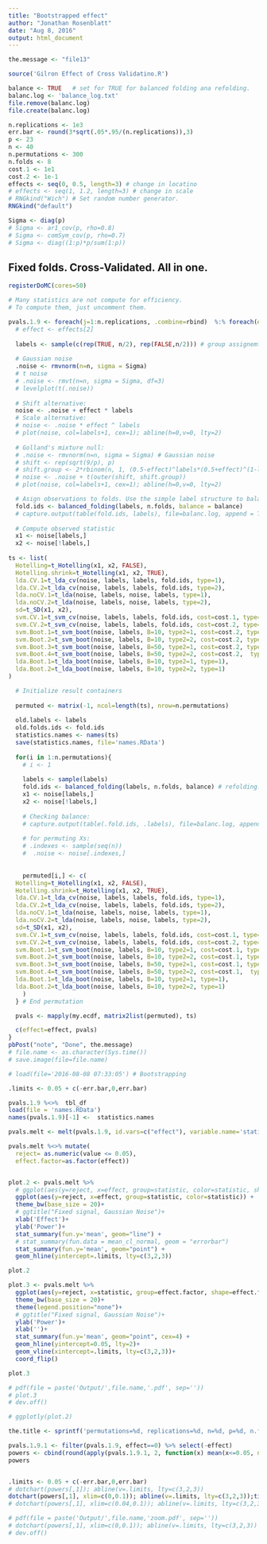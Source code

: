 ```yaml
---
title: "Bootstrapped effect"
author: "Jonathan Rosenblatt"
date: "Aug 8, 2016"
output: html_document
---
```



```r
the.message <- "file13"

source('Gilron Effect of Cross Validatino.R')

balance <- TRUE   # set for TRUE for balanced folding ana refolding.
balanc.log <- 'balance_log.txt'
file.remove(balanc.log)
file.create(balanc.log)

n.replications <- 1e3 
err.bar <- round(3*sqrt(.05*.95/(n.replications)),3)
p <- 23
n <- 40
n.permutations <- 300
n.folds <- 8
cost.1 <- 1e1
cost.2 <- 1e-1
effects <- seq(0, 0.5, length=3) # change in locatino
# effects <- seq(1, 1.2, length=3) # change in scale
# RNGkind("Wich") # Set random number generator. 
RNGkind("default")

Sigma <- diag(p)
# Sigma <- ar1_cov(p, rho=0.8)
# Sigma <- comSym_cov(p, rho=0.7) 
# Sigma <- diag((1:p)*p/sum(1:p))
```


## Fixed folds. Cross-Validated. All in one.
```r
registerDoMC(cores=50)

# Many statistics are not compute for efficiency. 
# To compute them, just uncomment them.

pvals.1.9 <- foreach(j=1:n.replications, .combine=rbind)  %:% foreach(effect=effects, .combine=rbind)  %dopar% {
  # effect <- effects[2]
  
  labels <- sample(c(rep(TRUE, n/2), rep(FALSE,n/2))) # group assignemt labels
  
  # Gaussian noise
  .noise <- rmvnorm(n=n, sigma = Sigma)
  # t noise
  # .noise <- rmvt(n=n, sigma = Sigma, df=3) 
  # levelplot(t(.noise))
  
  # Shift alternative:
  noise <- .noise + effect * labels
  # Scale alternative:
  # noise <- .noise * effect ^ labels 
  # plot(noise, col=labels+1, cex=1); abline(h=0,v=0, lty=2)
  
  # Golland's mixture null:
  # .noise <- rmvnorm(n=n, sigma = Sigma) # Gaussian noise
  # shift <- rep(sqrt(9/p), p)
  # shift.group <- 2*rbinom(n, 1, (0.5-effect)^labels*(0.5+effect)^(1-labels))-1
  # noise <- .noise + t(outer(shift, shift.group))
  # plot(noise, col=labels+1, cex=1); abline(h=0,v=0, lty=2)

  # Asign observations to folds. Use the simple label structure to balance folds.
  fold.ids <- balanced_folding(labels, n.folds, balance = balance)
  # capture.output(table(fold.ids, labels), file=balanc.log, append = TRUE)
  
  # Compute observed statistic
  x1 <- noise[labels,]
  x2 <- noise[!labels,]
  
ts <- list(
  Hotelling=t_Hotelling(x1, x2, FALSE),
  Hotelling.shrink=t_Hotelling(x1, x2, TRUE),
  lda.CV.1=t_lda_cv(noise, labels, labels, fold.ids, type=1),
  lda.CV.2=t_lda_cv(noise, labels, labels, fold.ids, type=2),
  lda.noCV.1=t_lda(noise, labels, noise, labels, type=1),
  lda.noCV.2=t_lda(noise, labels, noise, labels, type=2),
  sd=t_SD(x1, x2),
  svm.CV.1=t_svm_cv(noise, labels, labels, fold.ids, cost=cost.1, type=1),
  svm.CV.2=t_svm_cv(noise, labels, labels, fold.ids, cost=cost.2, type=1),
  svm.Boot.1=t_svm_boot(noise, labels, B=10, type2=1, cost=cost.2, type=1),
  svm.Boot.2=t_svm_boot(noise, labels, B=10, type2=2, cost=cost.2, type=1),
  svm.Boot.3=t_svm_boot(noise, labels, B=50, type2=1, cost=cost.2, type=1),
  svm.Boot.4=t_svm_boot(noise, labels, B=50, type2=2, cost=cost.2,  type=1),
  lda.Boot.1=t_lda_boot(noise, labels, B=10, type2=1, type=1),
  lda.Boot.2=t_lda_boot(noise, labels, B=10, type2=2, type=1)
)

  # Initialize result containers
  
  permuted <- matrix(-1, ncol=length(ts), nrow=n.permutations)
  
  old.labels <- labels
  old.folds.ids <- fold.ids
  statistics.names <- names(ts)
  save(statistics.names, file='names.RData')
  
  for(i in 1:n.permutations){
    # i <- 1
    
    labels <- sample(labels) 
    fold.ids <- balanced_folding(labels, n.folds, balance) # refolding.
    x1 <- noise[labels,]
    x2 <- noise[!labels,]
    
    # Checking balance:
    # capture.output(table(.fold.ids, .labels), file=balanc.log, append = TRUE)
    
    # for permuting Xs:
    # .indexes <- sample(seq(n))
    #  .noise <- noise[.indexes,] 
    
    
    permuted[i,] <- c(
  Hotelling=t_Hotelling(x1, x2, FALSE),
  Hotelling.shrink=t_Hotelling(x1, x2, TRUE),
  lda.CV.1=t_lda_cv(noise, labels, labels, fold.ids, type=1),
  lda.CV.2=t_lda_cv(noise, labels, labels, fold.ids, type=2),
  lda.noCV.1=t_lda(noise, labels, noise, labels, type=1),
  lda.noCV.2=t_lda(noise, labels, noise, labels, type=2),
  sd=t_SD(x1, x2),
  svm.CV.1=t_svm_cv(noise, labels, labels, fold.ids, cost=cost.1, type=1),
  svm.CV.2=t_svm_cv(noise, labels, labels, fold.ids, cost=cost.2, type=1),
  svm.Boot.1=t_svm_boot(noise, labels, B=10, type2=1, cost=cost.1, type=1),
  svm.Boot.2=t_svm_boot(noise, labels, B=10, type2=2, cost=cost.1, type=1),
  svm.Boot.3=t_svm_boot(noise, labels, B=50, type2=1, cost=cost.1, type=1),
  svm.Boot.4=t_svm_boot(noise, labels, B=50, type2=2, cost=cost.1,  type=1),
  lda.Boot.1=t_lda_boot(noise, labels, B=10, type2=1, type=1),
  lda.Boot.2=t_lda_boot(noise, labels, B=10, type2=2, type=1)
    )
  } # End permutation

  pvals <- mapply(my.ecdf, matrix2list(permuted), ts)

  c(effect=effect, pvals) 
}
pbPost("note", "Done", the.message)
# file.name <- as.character(Sys.time())
# save.image(file=file.name)
```


```r
# load(file='2016-08-08 07:33:05') # Bootstrapping

.limits <- 0.05 + c(-err.bar,0,err.bar)

pvals.1.9 %<>%  tbl_df
load(file = 'names.RData')
names(pvals.1.9)[-1] <-  statistics.names

pvals.melt <- melt(pvals.1.9, id.vars=c("effect"), variable.name='statistic') %>% tbl_df

pvals.melt %<>% mutate(
  reject= as.numeric(value <= 0.05),
  effect.factor=as.factor(effect)) 


plot.2 <- pvals.melt %>% 
  # ggplot(aes(y=reject, x=effect, group=statistic, color=statistic, shape=statistic)) +
  ggplot(aes(y=reject, x=effect, group=statistic, color=statistic)) +
  theme_bw(base_size = 20)+
  # ggtitle("Fixed signal, Gaussian Noise")+
  xlab('Effect')+
  ylab('Power')+
  stat_summary(fun.y='mean', geom="line") +
  # stat_summary(fun.data = mean_cl_normal, geom = "errorbar")
  stat_summary(fun.y='mean', geom="point") +
  geom_hline(yintercept=.limits, lty=c(3,2,3))

plot.2
```


```r
plot.3 <- pvals.melt %>% 
  ggplot(aes(y=reject, x=statistic, group=effect.factor, shape=effect.factor, color=effect.factor)) +
  theme_bw(base_size = 20)+
  theme(legend.position="none")+
  # ggtitle("Fixed signal, Gaussian Noise")+
  ylab('Power')+
  xlab('')+
  stat_summary(fun.y='mean', geom="point", cex=4) +
  geom_hline(yintercept=0.05, lty=2)+
  geom_vline(xintercept=.limits, lty=c(3,2,3))+
  coord_flip()

plot.3

# pdf(file = paste('Output/',file.name,'.pdf', sep=''))
# plot.3
# dev.off()

# ggplotly(plot.2)
```



```r
the.title <- sprintf('permutations=%d, replications=%d, n=%d, p=%d, n.folds=%d, errror bar=%s, balance=%s', n.permutations, n.replications, n, p, n.folds, err.bar, balance)

pvals.1.9.1 <- filter(pvals.1.9, effect==0) %>% select(-effect)
powers <- cbind(round(apply(pvals.1.9.1, 2, function(x) mean(x<=0.05, na.rm=TRUE)),3))
powers


.limits <- 0.05 + c(-err.bar,0,err.bar)
# dotchart(powers[,1]); abline(v=.limits, lty=c(3,2,3))
dotchart(powers[,1], xlim=c(0,0.1)); abline(v=.limits, lty=c(3,2,3));title(the.title)
# dotchart(powers[,1], xlim=c(0.04,0.1)); abline(v=.limits, lty=c(3,2,3)) #;title(the.title)

# pdf(file = paste('Output/',file.name,'zoom.pdf', sep=''))
# dotchart(powers[,1], xlim=c(0,0.1)); abline(v=.limits, lty=c(3,2,3))
# dev.off()
```
